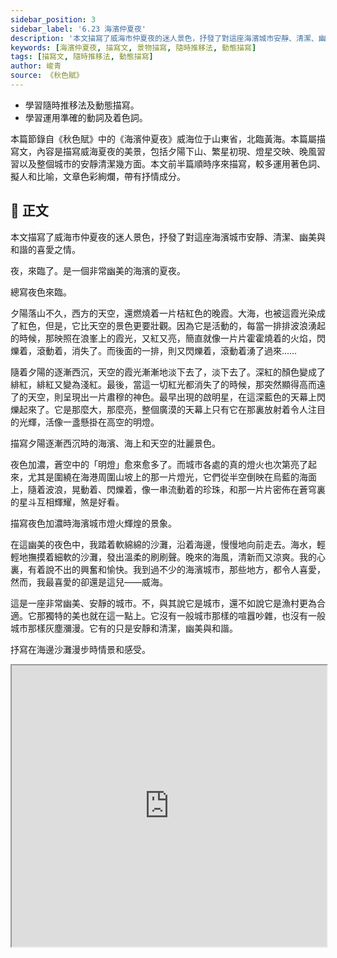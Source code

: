 ```yaml
---
sidebar_position: 3
sidebar_label: '6.23 海濱仲夏夜'
description: '本文描寫了威海市仲夏夜的迷人景色，抒發了對這座海濱城市安靜、清潔、幽美與和諧的喜愛之情。'
keywords: [海濱仲夏夜, 描寫文, 景物描寫, 隨時推移法, 動態描寫]
tags: [描寫文, 隨時推移法, 動態描寫]
author: 峻青
source: 《秋色賦》
---
```


<YouWillLearn>

- 學習隨時推移法及動態描寫。
- 學習運用準確的動詞及着色詞。

</YouWillLearn>

<Intro>

本篇節錄自《秋色賦》中的《海濱仲夏夜》威海位于山東省，北臨黃海。本篇屬描寫文，內容是描寫威海夏夜的美景，包括夕陽下山、繁星初現、燈星交映、晚風習習以及整個城市的安靜清潔幾方面。本文前半篇順時序來描寫，較多運用著色詞、擬人和比喻，文章色彩絢爛，帶有抒情成分。

</Intro>

## 📖 正文

<Commentary type="button" group='remark' label="段旨" />

<div className="main prose">

<Commentary type="text" group="remark"><Remark title="主旨">本文描寫了威海市仲夏夜的迷人景色，抒發了對這座海濱城市安靜、清潔、幽美與和諧的喜愛之情。</Remark></Commentary>

夜，來臨了。是一個非常幽美的海濱的夏夜。

<Commentary type="text" group="remark"><Remark title="段旨">總寫夜色來臨。</Remark></Commentary>

夕陽落山不久，西方的天空，還燃燒着一片桔紅色的晚霞。大海，也被這霞光染成了紅色，但是，它比天空的景色更要壯觀。因為它是活動的，每當一排排波浪湧起的時候，那映照在浪峯上的霞光，又紅又亮，簡直就像一片片<Annotate title="閃亮。">霍霍</Annotate>燒着的火焰，<Annotate title="光線不定的樣子。">閃爍</Annotate>着，滾動着，消失了。而後面的一排，則又閃爍着，滾動着湧了過來……

隨着夕陽的逐漸西沉，天空的霞光漸漸地淡下去了，淡下去了。深紅的顏色變成了<Annotate title="鮮紅。">緋紅</Annotate>，緋紅又變為淺紅。最後，當這一切紅光都消失了的時候，那突然顯得高而遠了的天空，則呈現出一片<Annotate title="嚴肅莊重。穆，恭敬。">肅穆</Annotate>的神色。最早出現的啟明星，在這深藍色的天幕上閃爍起來了。它是那麼大，那麼亮，整個<Annotate title="廣大空曠。">廣漠</Annotate>的天幕上只有它在那裏放射着令人注目的光輝，活像一盞懸掛在高空的明燈。

<Commentary type="text" group="remark"><Remark title="段旨">描寫夕陽逐漸西沉時的海濱、海上和天空的壯麗景色。</Remark></Commentary>

夜色加濃，蒼空中的「明燈」愈來愈多了。而城市各處的真的燈火也<Annotate title="依次。">次第</Annotate>亮了起來，尤其是圍繞在海港周圍山坡上的那一片燈光，它們從半空倒映在烏藍的海面上，隨着波浪，晃動着、閃爍着，像一串流動着的珍珠，和那一片片密佈在<Annotate title="天空。蒼：青色的。">蒼穹</Annotate>裏的星斗互相輝耀，煞是好看。

<Commentary type="text" group="remark"><Remark title="段旨">描寫夜色加濃時海濱城市燈火輝煌的景象。</Remark></Commentary>

在這幽美的夜色中，我踏着軟綿綿的沙灘，沿着海邊，慢慢地向前走去。海水，輕輕地撫摸着細軟的沙灘，發出溫柔的刷刷聲。晚來的海風，清新而又涼爽。我的心裏，有着說不出的興奮和愉快。我到過不少的海濱城市，那些地方，都令人喜愛，然而，我最喜愛的卻還是這兒——威海。

這是一座非常幽美、安靜的城市。不，與其說它是城市，還不如說它是漁村更為合適。它那獨特的美也就在這一點上。它沒有一般城市那樣的<Annotate title="喧譁吵鬧。">喧囂</Annotate>吵雜，也沒有一般城市那樣灰塵<Annotate title="遍布、滿布。">瀰漫</Annotate>。它有的只是安靜和清潔，幽美與和諧。

<Commentary type="text" group="remark"><Remark title="段旨">抒寫在海邊沙灘漫步時情景和感受。</Remark></Commentary>

</div>

<iframe 
    src="https://www.google.com/maps/embed?pb=!1m18!1m12!1m3!1d2110.0565332948986!2d122.12787519400264!3d37.4972712!2m3!1f0!2f0!3f0!3m2!1i1024!2i768!4f13.1!3m3!1m2!1s0x359ae8dffc3bf803%3A0x2286061132f1d077!2sXingfu%20Park!5e1!3m2!1sen!2shk!4v1653028153930!5m2!1sen!2shk" 
    width='100%'
    height='450'
    style={{ border: 0 }}
    allowFullScreen
    loading='lazy'
/>

<Dictionary>
<ol>
<li>仲夏：夏季中的第二個月，即農曆五月。</li>
<li>霍霍：閃亮。</li>
<li>閃爍：光線不定的樣子。</li>
<li>緋紅：鮮紅。<span style={{color:'#DC143C'}}>#DC143C</span></li>
<li>肅穆：嚴肅莊重。穆，恭敬。</li>
<li>廣漠：廣大空曠。</li>
<li>次第：依次。</li>
<li>蒼穹：天空。蒼：青色的。</li>
<li>喧囂：喧譁吵鬧。</li>
<li>瀰漫：遍布、滿布。</li>
</ol>
</Dictionary>

<DeepDive title="本文如何運用隨時推移法來描寫海濱夜景？">
<table>
  <thead>
    <tr>
      <th>觀察時間</th>
      <th>視線角度及方法</th>
      <th>觀察景色</th>
      <th>具體景色描寫</th>
    </tr>
  </thead>
  <tbody>
    <tr>
      <th rowSpan='2'>夕陽落山不久</th>
      <td>仰視 /遠望（天空）</td>
      <td rowSpan='2'>霞光</td>
      <td>天空中燃燒一片橘紅色的晚霞</td>
    </tr>
    <tr>
      <td>平視/遠望（海面）</td>
      <td>海峰上：像燃燒的火焰。晚霞映照海面，景色壯觀（著重寫海面）</td>
    </tr>
    <tr>
      <th>夕陽逐漸西沉</th>
      <td>仰視 /遠望（天空）</td>
      <td>霞光</td>
      <td>
        天空中（顏色的轉變）：深紅的顏色變成緋紅色，緋紅又變成淺紅色，最後一切紅光都消失。當霞光消失時，啟明星出現，使天幕放射光輝（著重寫天空）
      </td>
    </tr>
    <tr>
      <th rowSpan='2'>夜色加濃時</th>
      <td>仰視 /遠望（天空）</td>
      <td>啟明星</td>
      <td>蒼空中的明燈越來越多</td>
    </tr>
    <tr>
      <td>平視/遠望（海面）</td>
      <td>燈光</td>
      <td>
        各處的燈火亮起來，倒映在烏藍凡海面上，像流動的珍珠。各處燈火和蒼穹的星年互相輝耀，景色璀璨迷人（著重寫燈火）
      </td>
    </tr>
  </tbody>
</table>
</DeepDive>

<Note title="着色詞">

本文的第二至四段運用了不同的着色詞描寫威海的美景，包括：橘紅色、紅色、深紅、緋紅、淺紅、深藍色、烏藍。

運用這些着色詞能豐富文章的色彩，傳神地表達出環境和氣氛，令描寫更清晰、形象。

</Note>

## 🦹 名人小傳

　　**峻青（1922 – 2019）**，原名孫俊卿，山東海陽人，是一位自學成名的作家。主要作有短篇小說《黎明的河邊》、長篇小說《海嘯》、散文集《秋色賦》等。他的散文，色彩濃郁，擅長在如畫的景色描繪中寄託熾熱的情感。

<Challenges>

<ChallengeItem label='評估練習'>

<Quiz href="https://docs.google.com/forms/d/1ITf2QjSTYpVvG4sOmg7I2eX8K4JwIlUaG-dwJ0ybx3g/copy" />

<Solution>

<QuizAnswers />

</Solution>

</ChallengeItem>

<ChallengeItem label='課文問答'>

<Tabs>

<TabItem value="內容討論" default>

1. 作者描寫夕陽落山不久，晚霞和海水的景色怎樣？

    <Task>

    作者描寫夕陽落山不久，晚霞是桔紅色的，像在燃燒著。映著晚霞的海水是壯觀的，因為它是活動的，浪峰上的霞光像一片片霍霍燃燒的火焰，在閃爍，在滾動，而且一排排的湧過來。

    </Task>

2.  晚霞消失後，海濱的景色變成怎樣？

    <Task>

    晚霞消失後，天空變得高而遠，呈現出一片肅穆的神色。最早出現的啟明星，在深藍色的天幕上閃爍，像一盞懸掛在高空的明燈。

    </Task>

3.  威海夜裏，燈光和星光互相輝映的景象是怎樣的？

    <Task>

    威海夜裏，天空的星星越來越多。城市各處的燈光，也逐漸亮了起來，尤其是圍繞在海港周圍山坡上的那一片燈光，從半空倒映在烏藍的海面上，隨著波浪晃動和閃爍。天上的星、地上的燈和海裏的燈影，互相輝耀。

    </Task>

4.  夜裏在沙灘上散步，會有甚麼感覺？

    <Task>

    夜裏在沙灘上散步，可以聽到海浪沖上沙灘所發出的刷刷的聲音，感受到清新而又涼爽的海風。

    </Task>

5.  作者怎樣描寫威海的「安靜和清潔」？

    <Task>

    (1) 安靜：作者說威海像是漁村，因為它沒有一般城市那樣的喧囂吵雜。

    (2) 清潔：他說威海沒有一般城市那樣灰塵瀰漫，它的空氣清新得像用甚麼過濾過似的，沒有一星灰塵，嗅起來也是香噴噴甜絲絲的。而天空也像用水抹洗過似的，一塵不染。即使下雨的時候，也使人感到清爽舒暢，而不像江南的黃梅天那樣使人煩躁、沈悶。

    </Task>
    
6.  香港有美麗的海灘景色嗎？怎樣才能保持海灘的安靜和清潔？

    <Task>

    (1) 香港四面環海，無論港島、九龍或新界，都有很美麗的海灘景色。
    
    (2) 要保持海灘的安靜和清潔，必須減少製造噪音：如不要在海灘上喧嘩，不要把帶到海灘上的收音機、唱機開得很響亮；也不要隨意弄污海灘，不要隨地拋棄垃圾。當然，我們還要全面保護環境，如限制各類污水流入海裏，才能徹底保持海灘的美麗。

    </Task>

7.  作者主要從哪幾方面來寫威海海濱仲夏夜的景色？

    <Task>

    作者主要從下面幾方面來寫威海海濱仲夏夜的景色：

    (1) 夕陽下山後的晚霞。

    (2) 被晚霞染紅了的海面和海浪。

    (3) 晚霞消失後深藍的天幕和天空上的星星。

    (4) 城市各處的燈光。

    (5) 細軟的沙灘和晚來的海風。

    </Task>

</TabItem>

<TabItem value="作法討論">

1.  文中有許多著色詞，試把它們摘錄出來。運用著色詞有甚麼效果？

    <Task>

    (1) 文中的著色詞：桔紅、紅、深紅、緋紅、淺紅、深藍、烏藍、碧藍。

    (2) 多運用著色詞可使文章色彩豐富絢爛。

    </Task>

2.  顏色可分為冷色調和暖色調兩類，文中第二段選用甚麼色調來寫？第三段選用甚麼色調來寫？試加以說明。不同色調帶來怎樣不同的效果？

    <Task>

    (1) 第二段選用了「桔紅」、「紅」、「又紅又亮」、「像一片片霍霍燃燒著的火焰」等暖色調的詞語。

    (2) 第三段寫霞光漸漸地淡下去，一切紅光都消失了，天空上的顏色由一片深藍所取代，這裏轉用冷色調。

    (3) 暖色調給人熱情、溫暖、興奮、熱鬧等感覺；冷色調給人肅穆、清涼、冷靜、安寧等感覺。

    </Task>

<!-- 3.  人有各種感覺，例如嗅覺、視覺、觸覺等。在以下的句子中，作者要求讀者用甚麼感覺去體會威海的「安靜和清潔，幽美與和諧」？

   (1) 瞧，它的空氣是多麼清新，簡直像用甚麼過濾過似的，一星灰塵都沒有，不信，你用鼻子嗅一嗅，香噴噴地甜絲絲地，既清新而又涼爽。

   (2) 還有，那明淨的天空，碧藍碧藍的，像用水抹洗過似的，一塵不染。

   (3) 即使在下雨的時候，也使人感到清爽舒暢，而不像江南的黃梅天那樣使人煩躁、沈悶。

    <Task>

    (1) 嗅覺。
    
    (2) 視覺。

    (3) 觸覺。

    </Task> -->

3.  這是一篇描寫文、抒情文還是議論文？何以見得？

    <Task>

    本文主要是描寫威海夏夜的美景，包括夕陽下山、繁星初現、燈星交映、晚風習習以及威海的安靜和清潔，所以是一篇描寫文。

    </Task>

</TabItem>

</Tabs>

<NoSolution />

</ChallengeItem>

</Challenges>
